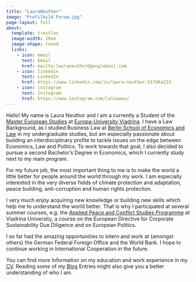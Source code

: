 ---
title: "LauraNeuthor"
image: "Profilbild Forum.jpg"
page-layout: full
about:
  template: trestles
  image-width: 20em
  image-shape: round
  links:
    - icon: email
      text: Email
      href: mailto:lauraneuthor@googlemail.com
    - icon: linkedin
      text: LinkedIn
      href: https://www.linkedin.com/in/laura-neuthor-51746a213
    - icon: instagram
      text: Instagram
      href: https://www.instagram.com/lalouwoo/
---

Hello! My name is Laura Neuthor and I am a currently a Student of the [Master European Studies](https://www.kuwi.europa-uni.de/en/studium-alt/master/es/index.html) at [Europa-University Viadrina](https://www.europa-uni.de/en/index.html). I have a Law Background, as I studied Business Law at [Berlin School of Economics and Law](https://www.hwr-berlin.de/en/) in my undergraduate studies, but am especially passionate about building an interdisciplinary profile to tackle issues on the edge between Economics, Law and Politics. To work towards that goal, I also decided to pursue a second Bachelor's Degree in Economics, which I currently study next to my main program.

For my future job, the most important thing to me is to make the world a little better for people around the world through my work. I am especially interested in the very diverse fields of climate protection and adaptation, peace building, anti-corruption and human rights protection.

I very much enjoy acquiring new knowledge or building new skills which help me to understand the world better. That is why I participated at several summer courses, e.g. the [Applied Peace and Conflict Studies Programme](https://www.europa-uni.de/de/studium/studienangebot/so-viapcs-programm/index.html#application-128808417) at Viadrina University, a course on the European Directive for Corporate Sustainability Due Diligence and on European Politics.

I so far had the amazing opportunities to intern and work at (amongst others) the German Federal Foreign Office and the World Bank. I hope to continue working in International Cooperation in the future.

You can find more Information on my education and work experience in my [CV](/cv). Reading some of my [Blog](/blog) Entries might also give you a better understanding of who I am.
